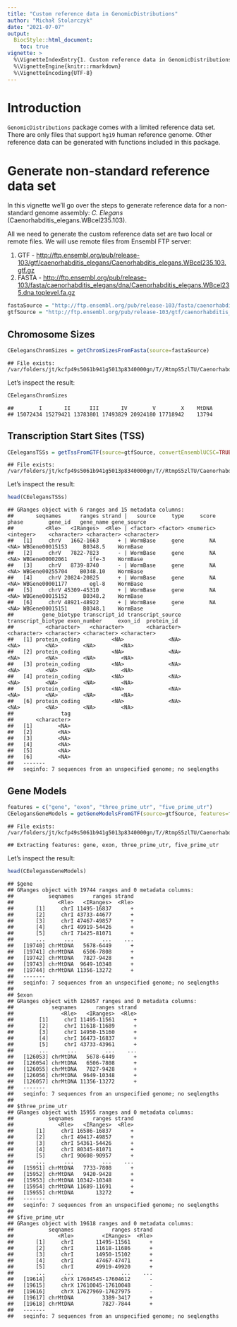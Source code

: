```yaml
---
title: "Custom reference data in GenomicDistributions"
author: "Michał Stolarczyk"
date: "2021-07-07"
output: 
  BiocStyle::html_document:
    toc: true
vignette: >
  %\VignetteIndexEntry{1. Custom reference data in GenomicDistributions}
  %\VignetteEngine{knitr::rmarkdown}
  %\VignetteEncoding{UTF-8}
---
```




# Introduction

`GenomicDistributions` package comes with a limited reference data set. There are only files that support `hg19` human reference genome. Other reference data can be generated with functions included in this package.

# Generate non-standard reference data set

In this vignette we'll go over the steps to generate reference data for a non-standard genome assembly: *C. Elegans* (Caenorhabditis_elegans.WBcel235.103).

All we need to generate the custom reference data set are two local or remote files. We will use remote files from Ensembl FTP server:

1. GTF - [http://ftp.ensembl.org/pub/release-103/gtf/caenorhabditis_elegans/Caenorhabditis_elegans.WBcel235.103.gtf.gz](http://ftp.ensembl.org/pub/release-103/gtf/caenorhabditis_elegans/Caenorhabditis_elegans.WBcel235.103.gtf.gz)
2. FASTA - [http://ftp.ensembl.org/pub/release-103/fasta/caenorhabditis_elegans/dna/Caenorhabditis_elegans.WBcel235.dna.toplevel.fa.gz](http://ftp.ensembl.org/pub/release-103/fasta/caenorhabditis_elegans/dna/Caenorhabditis_elegans.WBcel235.dna.toplevel.fa.gz)


```r
fastaSource = "http://ftp.ensembl.org/pub/release-103/fasta/caenorhabditis_elegans/dna/Caenorhabditis_elegans.WBcel235.dna.toplevel.fa.gz"
gtfSource = "http://ftp.ensembl.org/pub/release-103/gtf/caenorhabditis_elegans/Caenorhabditis_elegans.WBcel235.103.gtf.gz"
```

## Chromosome Sizes




```r
CEelegansChromSizes = getChromSizesFromFasta(source=fastaSource)
```

```
## File exists: /var/folders/jt/kcfp49s5061b941g5013p8340000gn/T//RtmpS5zlTU/Caenorhabditis_elegans.WBcel235.dna.toplevel.fa.gz
```
Let's inspect the result:

```r
CEelegansChromSizes
```

```
##        I       II      III       IV        V        X    MtDNA 
## 15072434 15279421 13783801 17493829 20924180 17718942    13794
```


## Transcription Start Sites (TSS)


```r
CEelegansTSSs = getTssFromGTF(source=gtfSource, convertEnsemblUCSC=TRUE)
```

```
## File exists: /var/folders/jt/kcfp49s5061b941g5013p8340000gn/T//RtmpS5zlTU/Caenorhabditis_elegans.WBcel235.103.gtf.gz
```

Let's inspect the result:

```r
head(CEelegansTSSs)
```

```
## GRanges object with 6 ranges and 15 metadata columns:
##       seqnames      ranges strand |   source     type     score     phase        gene_id   gene_name gene_source
##          <Rle>   <IRanges>  <Rle> | <factor> <factor> <numeric> <integer>    <character> <character> <character>
##   [1]     chrV   1662-1663      + | WormBase     gene        NA      <NA> WBGene00015153     B0348.5    WormBase
##   [2]     chrV   7822-7823      - | WormBase     gene        NA      <NA> WBGene00002061       ife-3    WormBase
##   [3]     chrV   8739-8740      - | WormBase     gene        NA      <NA> WBGene00255704    B0348.10    WormBase
##   [4]     chrV 20824-20825      + | WormBase     gene        NA      <NA> WBGene00001177       egl-8    WormBase
##   [5]     chrV 45309-45310      + | WormBase     gene        NA      <NA> WBGene00015152     B0348.2    WormBase
##   [6]     chrV 48921-48922      + | WormBase     gene        NA      <NA> WBGene00015151     B0348.1    WormBase
##         gene_biotype transcript_id transcript_source transcript_biotype exon_number     exon_id  protein_id
##          <character>   <character>       <character>        <character> <character> <character> <character>
##   [1] protein_coding          <NA>              <NA>               <NA>        <NA>        <NA>        <NA>
##   [2] protein_coding          <NA>              <NA>               <NA>        <NA>        <NA>        <NA>
##   [3] protein_coding          <NA>              <NA>               <NA>        <NA>        <NA>        <NA>
##   [4] protein_coding          <NA>              <NA>               <NA>        <NA>        <NA>        <NA>
##   [5] protein_coding          <NA>              <NA>               <NA>        <NA>        <NA>        <NA>
##   [6] protein_coding          <NA>              <NA>               <NA>        <NA>        <NA>        <NA>
##               tag
##       <character>
##   [1]        <NA>
##   [2]        <NA>
##   [3]        <NA>
##   [4]        <NA>
##   [5]        <NA>
##   [6]        <NA>
##   -------
##   seqinfo: 7 sequences from an unspecified genome; no seqlengths
```

## Gene Models


```r
features = c("gene", "exon", "three_prime_utr", "five_prime_utr")
CEelegansGeneModels = getGeneModelsFromGTF(source=gtfSource, features=features, convertEnsemblUCSC=TRUE)
```

```
## File exists: /var/folders/jt/kcfp49s5061b941g5013p8340000gn/T//RtmpS5zlTU/Caenorhabditis_elegans.WBcel235.103.gtf.gz
```

```
## Extracting features: gene, exon, three_prime_utr, five_prime_utr
```

Let's inspect the result:

```r
head(CEelegansGeneModels)
```

```
## $gene
## GRanges object with 19744 ranges and 0 metadata columns:
##           seqnames      ranges strand
##              <Rle>   <IRanges>  <Rle>
##       [1]     chrI 11495-16837      +
##       [2]     chrI 43733-44677      +
##       [3]     chrI 47467-49857      +
##       [4]     chrI 49919-54426      +
##       [5]     chrI 71425-81071      +
##       ...      ...         ...    ...
##   [19740] chrMtDNA   5678-6449      +
##   [19741] chrMtDNA   6506-7808      +
##   [19742] chrMtDNA   7827-9428      +
##   [19743] chrMtDNA  9649-10348      +
##   [19744] chrMtDNA 11356-13272      +
##   -------
##   seqinfo: 7 sequences from an unspecified genome; no seqlengths
## 
## $exon
## GRanges object with 126057 ranges and 0 metadata columns:
##            seqnames      ranges strand
##               <Rle>   <IRanges>  <Rle>
##        [1]     chrI 11495-11561      +
##        [2]     chrI 11618-11689      +
##        [3]     chrI 14950-15160      +
##        [4]     chrI 16473-16837      +
##        [5]     chrI 43733-43961      +
##        ...      ...         ...    ...
##   [126053] chrMtDNA   5678-6449      +
##   [126054] chrMtDNA   6506-7808      +
##   [126055] chrMtDNA   7827-9428      +
##   [126056] chrMtDNA  9649-10348      +
##   [126057] chrMtDNA 11356-13272      +
##   -------
##   seqinfo: 7 sequences from an unspecified genome; no seqlengths
## 
## $three_prime_utr
## GRanges object with 15955 ranges and 0 metadata columns:
##           seqnames      ranges strand
##              <Rle>   <IRanges>  <Rle>
##       [1]     chrI 16586-16837      +
##       [2]     chrI 49417-49857      +
##       [3]     chrI 54361-54426      +
##       [4]     chrI 80345-81071      +
##       [5]     chrI 90608-90957      +
##       ...      ...         ...    ...
##   [15951] chrMtDNA   7733-7808      +
##   [15952] chrMtDNA   9420-9428      +
##   [15953] chrMtDNA 10342-10348      +
##   [15954] chrMtDNA 11689-11691      +
##   [15955] chrMtDNA       13272      +
##   -------
##   seqinfo: 7 sequences from an unspecified genome; no seqlengths
## 
## $five_prime_utr
## GRanges object with 19618 ranges and 0 metadata columns:
##           seqnames            ranges strand
##              <Rle>         <IRanges>  <Rle>
##       [1]     chrI       11495-11561      +
##       [2]     chrI       11618-11686      +
##       [3]     chrI       14950-15102      +
##       [4]     chrI       47467-47471      +
##       [5]     chrI       49919-49920      +
##       ...      ...               ...    ...
##   [19614]     chrX 17604545-17604612      -
##   [19615]     chrX 17610045-17610048      -
##   [19616]     chrX 17627969-17627975      -
##   [19617] chrMtDNA         3389-3417      +
##   [19618] chrMtDNA         7827-7844      +
##   -------
##   seqinfo: 7 sequences from an unspecified genome; no seqlengths
```
